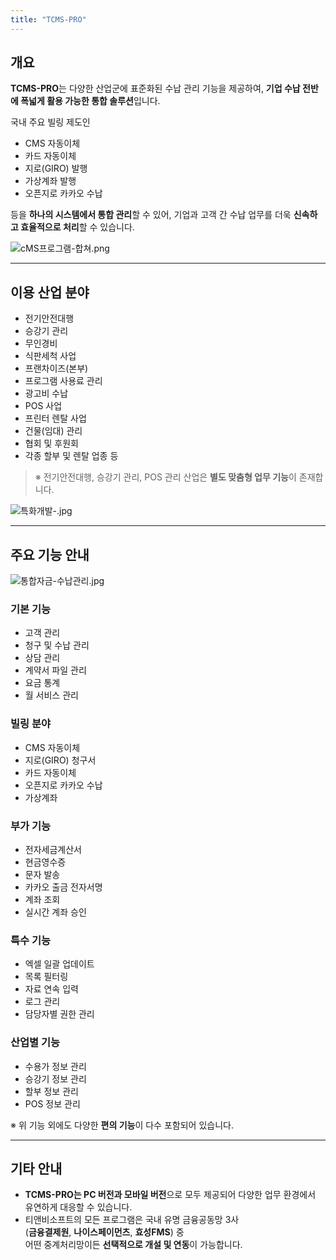 ```yaml
---
title: "TCMS-PRO"
---
```


## 개요

**TCMS-PRO**는 다양한 산업군에 표준화된 수납 관리 기능을 제공하여, **기업 수납 전반에 폭넓게 활용 가능한 통합 솔루션**입니다.

국내 주요 빌링 제도인

- CMS 자동이체
- 카드 자동이체
- 지로(GIRO) 발행
- 가상계좌 발행
- 오픈지로 카카오 수납

등을 **하나의 시스템에서 통합 관리**할 수 있어, 기업과 고객 간 수납 업무를 더욱 **신속하고 효율적으로 처리**할 수 있습니다.

![cMS프로그램-합쳐.png](/images/cMS프로그램-합쳐.png)

---

## 이용 산업 분야

- 전기안전대행
- 승강기 관리
- 무인경비
- 식판세척 사업
- 프랜차이즈(본부)
- 프로그램 사용료 관리
- 광고비 수납
- POS 사업
- 프린터 렌탈 사업
- 건물(임대) 관리
- 협회 및 후원회
- 각종 할부 및 렌탈 업종 등

> ※ 전기안전대행, 승강기 관리, POS 관리 산업은 **별도 맞춤형 업무 기능**이 존재합니다.

![특화개발-.jpg](/images/특화개발-.jpg)

---

## 주요 기능 안내

![통합자금-수납관리.jpg](/images/통합자금-수납관리.jpg)

### 기본 기능

- 고객 관리
- 청구 및 수납 관리
- 상담 관리
- 계약서 파일 관리
- 요금 통계
- 월 서비스 관리

### 빌링 분야

- CMS 자동이체
- 지로(GIRO) 청구서
- 카드 자동이체
- 오픈지로 카카오 수납
- 가상계좌

### 부가 기능

- 전자세금계산서
- 현금영수증
- 문자 발송
- 카카오 출금 전자서명
- 계좌 조회
- 실시간 계좌 승인

### 특수 기능

- 엑셀 일괄 업데이트
- 목록 필터링
- 자료 연속 입력
- 로그 관리
- 담당자별 권한 관리

### 산업별 기능

- 수용가 정보 관리
- 승강기 정보 관리
- 할부 정보 관리
- POS 정보 관리

※ 위 기능 외에도 다양한 **편의 기능**이 다수 포함되어 있습니다.

---

## 기타 안내

- **TCMS-PRO는 PC 버전과 모바일 버전**으로 모두 제공되어 다양한 업무 환경에서 유연하게 대응할 수 있습니다.
- 티앤비소프트의 모든 프로그램은 국내 유명 금융공동망 3사\
  (**금융결제원**, **나이스페이먼츠**, **효성FMS**) 중\
  어떤 중계처리망이든 **선택적으로 개설 및 연동**이 가능합니다.